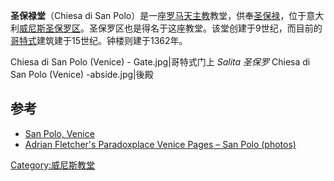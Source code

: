 {{Infobox religious building
| building_name   = 圣保禄堂
| image       = Chiesa di San Polo (Venice).jpg
| location              = 意大利[[威尼斯|威尼斯]][[圣保罗区_(威尼斯)|圣保罗区]]
| geo                   = {{coord|45|26|13.4|N|12|19|47.0|E|type:landmark|display=title}}
| religious_affiliation =[[罗马天主教|罗马天主教]]
| architecture_style    = [[哥特式|哥特式]]
| year_completed      = 15世纪 
}}
'''圣保禄堂'''（Chiesa di San Polo）是一座[[罗马天主教|罗马天主教]]教堂，供奉[[圣保禄|圣保禄]]，位于意大利[[威尼斯|威尼斯]][[圣保罗区_(威尼斯)|圣保罗区]]。圣保罗区也是得名于这座教堂。该堂创建于9世纪，而目前的[[哥特式|哥特式]]建筑建于15世纪。钟楼则建于1362年。

<gallery mode="packed" heights="180px">
Chiesa di San Polo (Venice) - Gate.jpg|哥特式门上 ''Salita 圣保罗''
Chiesa di San Polo (Venice) -abside.jpg|後殿
</gallery>
==参考==
*[https://web.archive.org/web/20040814154138/http://www.invenicetoday.com/art-tour/churches/spolo/sanpolo.htm San Polo, Venice]
*[https://web.archive.org/web/20061202123148/http://www.paradoxplace.com/Perspectives/Venice%20%26%20N%20Italy/Venice/San%20Polo.htm Adrian Fletcher's Paradoxplace Venice Pages – San Polo (photos)]
[[Category:威尼斯教堂|Category:威尼斯教堂]]